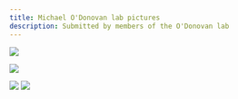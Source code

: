 ```yaml
---
title: Michael O'Donovan lab pictures
description: Submitted by members of the O'Donovan lab
---
```


::: {layout-ncol=2}


![](images/Agnes-and-Evelyne.png){.lightbox group="gallery" fig-alt="Agnes and Evelyne"}

![](images/Evelyne-Elliott-Hirshhorn.jpg){.lightbox group="gallery"
fig-alt="Agnes and Evelyne"}

![](images/evelyne-May-2005.jpg){.lightbox group="gallery" fig-alt="Agnes and Evelyne"}
![](images/Marco-Ariel,-Evelyne-and-Joel.jpg){.lightbox group="gallery" fig-alt="Agnes and Evelyne"}


:::
